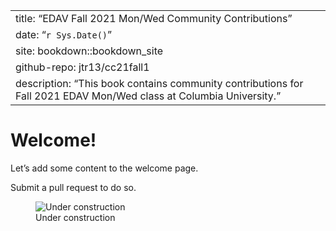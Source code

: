 
---
title: "EDAV Fall 2021 Mon/Wed Community Contributions"
date: "`r Sys.Date()`"
site: bookdown::bookdown_site
github-repo: jtr13/cc21fall1
description: "This book contains community contributions for Fall 2021 EDAV Mon/Wed class at Columbia University."
---

# Welcome!

Let's add some content to the welcome page.

Submit a pull request to do so.

![Under construction](under_construction.jpg)
